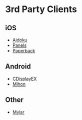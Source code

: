 # 3rd Party Clients
 
## iOS
* [Aidoku](3rdparty/aidoku.mdx)
* [Panels](3rdparty/panels.mdx)   
* [Paperback](3rdparty/paperback.mdx)
## Android
* [CDisplayEX](3rdparty/cdisplay.mdx)
* [Mihon](3rdparty/tachi-like.mdx)
## Other
* [Mylar](3rdparty/mylar.mdx)
